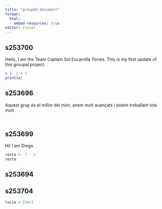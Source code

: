 ```yaml
---
title: "group04_document"
format:
  html:
    embed-resources: true
editor: visual
---
```


## s253700

Hello, I am the Team Captain Sol Escamilla Torres. This is my first update of this groupal project.

```r
x <- 2 + 2
print(x)
```

## s253696

Aquest grup és el millor del món, anem molt avançats i estem treballant tots molt

```r

```

```r

```

## s253699

Hi! I am Diego.

```r
resta <- 7 - 2
resta
```

## s253694

## s253704

```r
lucia = 234/2
```
